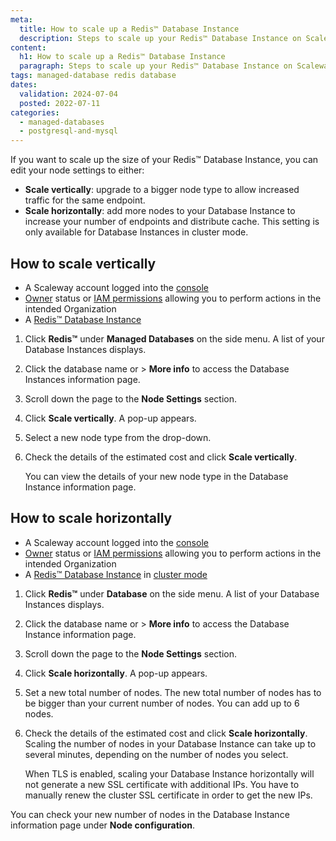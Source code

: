 ```yaml
---
meta:
  title: How to scale up a Redis™ Database Instance
  description: Steps to scale up your Redis™ Database Instance on Scaleway.
content:
  h1: How to scale up a Redis™ Database Instance
  paragraph: Steps to scale up your Redis™ Database Instance on Scaleway.
tags: managed-database redis database
dates:
  validation: 2024-07-04
  posted: 2022-07-11
categories:
  - managed-databases
  - postgresql-and-mysql
---
```


If you want to scale up the size of your Redis™ Database Instance, you can edit your node settings to either:

  - **Scale vertically**: upgrade to a bigger node type to allow increased traffic for the same endpoint.
  - **Scale horizontally**: add more nodes to your Database Instance to increase your number of endpoints and distribute cache. This setting is only available for Database Instances in cluster mode.

## How to scale vertically

<Macro id="requirements" />

- A Scaleway account logged into the [console](https://console.scaleway.com)
- [Owner](/identity-and-access-management/iam/concepts/#owner) status or [IAM permissions](/identity-and-access-management/iam/concepts/#permission) allowing you to perform actions in the intended Organization
- A [Redis™ Database Instance](/managed-databases/redis/how-to/create-a-database-for-redis)

1. Click **Redis™** under **Managed Databases** on the side menu. A list of your Database Instances displays.
2. Click the database name or <Icon name="more" /> > **More info** to access the Database Instances information page.
3. Scroll down the page to the **Node Settings** section.
4. Click **Scale vertically**. A pop-up appears.
5. Select a new node type from the drop-down.
6. Check the details of the estimated cost and click **Scale vertically**.

    You can view the details of your new node type in the Database Instance information page.

## How to scale horizontally

<Macro id="requirements" />

- A Scaleway account logged into the [console](https://console.scaleway.com)
- [Owner](/identity-and-access-management/iam/concepts/#owner) status or [IAM permissions](/identity-and-access-management/iam/concepts/#permission) allowing you to perform actions in the intended Organization
- A [Redis™ Database Instance](/managed-databases/redis/how-to/create-a-database-for-redis) in [cluster mode](/managed-databases/redis/concepts/#cluster-mode)

1. Click **Redis™** under **Database** on the side menu. A list of your Database Instances displays.
2. Click the database name or <Icon name="more" /> > **More info** to access the Database Instance information page.
3. Scroll down the page to the **Node Settings** section.
4. Click **Scale horizontally**. A pop-up appears.
5. Set a new total number of nodes.
    <Message type="note">
      The new total number of nodes has to be bigger than your current number of nodes. You can add up to 6 nodes.
    </Message>
6. Check the details of the estimated cost and click **Scale horizontally**.
    <Message type="note">
      Scaling the number of nodes in your Database Instance can take up to several minutes, depending on the number of nodes you select.
    </Message>

    <Message type="note">
      When TLS is enabled, scaling your Database Instance horizontally will not generate a new SSL certificate with additional IPs.
      You have to manually renew the cluster SSL certificate in order to get the new IPs.
    </Message>

  You can check your new number of nodes in the Database Instance information page under **Node configuration**.


